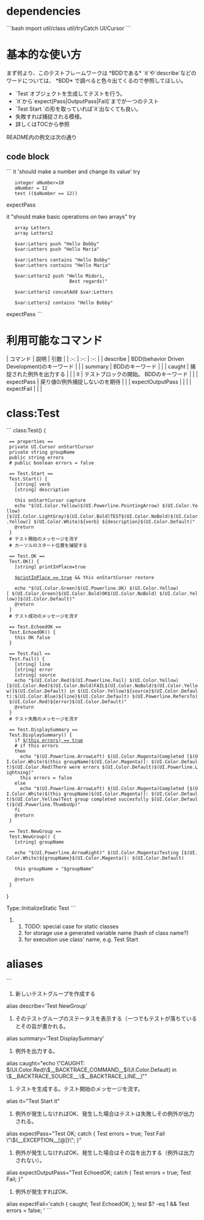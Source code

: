 = dependencies =

```bash
import util/class util/tryCatch UI/Cursor
```

= 基本的な使い方 =

まず何より、このテストフレームワークは *BDDである*
`it`や`describe`などのワードについては、 *BDD* で調べると色々出てくるので参照してほしい。

* `Test`オブジェクトを生成してテストを行う。
* `it`から`expect[Pass|OutputPass|Fail]`までが一つのテスト
* `Test Start <string verb> <string description>`の形を取っていれば`it`出なくても良い。
* 失敗すれば捕捉される模様。
* 詳しくはTOCから参照


README内の例文は次の通り

== code block ==
```
it 'should make a number and change its value'
try
    integer aNumber=10
    aNumber = 12
    test (($aNumber == 12))
expectPass

it "should make basic operations on two arrays"
try
    array Letters
    array Letters2

    $var:Letters push "Hello Bobby"
    $var:Letters push "Hello Maria"

    $var:Letters contains "Hello Bobby"
    $var:Letters contains "Hello Maria"

    $var:Letters2 push "Hello Midori,
                        Best regards!"

    $var:Letters2 concatAdd $var:Letters

    $var:Letters2 contains "Hello Bobby"
expectPass
```


= 利用可能なコマンド =

| コマンド         | 説明                                         | 引数                          |
| :-:              | :-:                                          | :-:                           |
| describe         | BDD(behavior Driven Development)のキーワード | <string group_name>           |
| summary          | BDDのキーワード                              |                               |
| caught           | 捕捉された例外を出力する                     |                               |
| it               | テストブロックの開始。 BDDのキーワード       | <string describe_of_the_test> |
| expectPass       | 戻り値0/例外捕捉しないのを期待               |                               |
| expectOutputPass |                                              |                               |
| expectFail       |                                              |                               |






= class:Test =

```
class:Test() {

  == properties ==
  private UI.Cursor onStartCursor
  private string groupName
  public string errors
  # public boolean errors = false

  == Test.Start ==
  Test.Start() {
    [string] verb
    [string] description

    this onStartCursor capture
    echo "$(UI.Color.Yellow)$(UI.Powerline.PointingArrow) $(UI.Color.Yellow)[$(UI.Color.LightGray)$(UI.Color.Bold)TEST$(UI.Color.NoBold)$(UI.Color.Yellow)] $(UI.Color.White)${verb} ${description}$(UI.Color.Default)"
    @return
  }
  # テスト開始のメッセージを流す
  # カーソルのスタート位置を捕捉する

  == Test.OK ==
  Test.OK() {
    [string] printInPlace=true

    [[ $printInPlace == true ]] && this onStartCursor restore

    echo "$(UI.Color.Green)$(UI.Powerline.OK) $(UI.Color.Yellow)[ $(UI.Color.Green)$(UI.Color.Bold)OK$(UI.Color.NoBold) $(UI.Color.Yellow)]$(UI.Color.Default)"
    @return
  }
  # テスト成功のメッセージを流す

  == Test.EchoedOK ==
  Test.EchoedOK() {
    this OK false
  }

  == Test.Fail ==
  Test.Fail() {
    [string] line
    [string] error
    [string] source
    echo "$(UI.Color.Red)$(UI.Powerline.Fail) $(UI.Color.Yellow)[$(UI.Color.Red)$(UI.Color.Bold)FAIL$(UI.Color.NoBold)$(UI.Color.Yellow)]$(UI.Color.Default) in $(UI.Color.Yellow)${source}$(UI.Color.Default):$(UI.Color.Blue)${line}$(UI.Color.Default) $(UI.Powerline.RefersTo) $(UI.Color.Red)${error}$(UI.Color.Default)"
    @return
  }
  # テスト失敗のメッセージを流す

  == Test.DisplaySummary ==
  Test.DisplaySummary() {
    if [[ $(this errors) == true ]]
    # if this errors
    then
      echo "$(UI.Powerline.ArrowLeft) $(UI.Color.Magenta)Completed [$(UI.Color.White)$(this groupName)$(UI.Color.Magenta)]: $(UI.Color.Default)$(UI.Color.Red)There were errors $(UI.Color.Default)$(UI.Powerline.Lightning)"
      this errors = false
    else
      echo "$(UI.Powerline.ArrowLeft) $(UI.Color.Magenta)Completed [$(UI.Color.White)$(this groupName)$(UI.Color.Magenta)]: $(UI.Color.Default)$(UI.Color.Yellow)Test group completed succesfully $(UI.Color.Default)$(UI.Powerline.ThumbsUp)"
    fi
    @return
  }

  == Test.NewGroup ==
  Test.NewGroup() {
    [string] groupName

    echo "$(UI.Powerline.ArrowRight)" $(UI.Color.Magenta)Testing [$(UI.Color.White)${groupName}$(UI.Color.Magenta)]: $(UI.Color.Default)

    this groupName = "$groupName"

    @return
  }
}


Type::InitializeStatic Test
```

### TODO: special case for static classes
### for storage use a generated variable name (hash of class name?)
### for execution use class' name, e.g. Test Start

= aliases =

```
# 新しいテストグループを作成する
alias describe='Test NewGroup'
# そのテストグループのステータスを表示する（一つでもテストが落ちているとその旨が書かれる。
alias summary='Test DisplaySummary'
# 例外を出力する。
alias caught="echo \"CAUGHT: $(UI.Color.Red)\$__BACKTRACE_COMMAND__$(UI.Color.Default) in \$__BACKTRACE_SOURCE__:\$__BACKTRACE_LINE__\""
# テストを生成する。テスト開始のメッセージを流す。
alias it="Test Start it"
# 例外が発生しなければOK、発生した場合はテストは失敗しその例外が出力される。
alias expectPass="Test OK; catch { Test errors = true; Test Fail \"\${__EXCEPTION__[@]}\"; }"
# 例外が発生しなければOK、発生した場合はその旨を出力する（例外は出力されない）。
alias expectOutputPass="Test EchoedOK; catch { Test errors = true; Test Fail; }"
# 例外が発生すればOK、
alias expectFail='catch { caught; Test EchoedOK; }; test $? -eq 1 && Test errors = false; '
```
